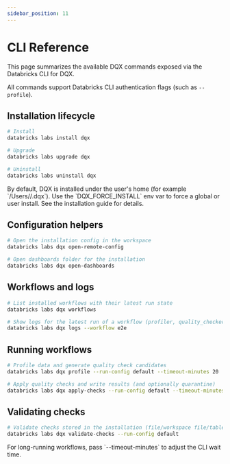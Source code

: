 ```yaml
---
sidebar_position: 11
---
```



# CLI Reference

This page summarizes the available DQX commands exposed via the Databricks CLI for DQX.

All commands support Databricks CLI authentication flags (such as `--profile`).

## Installation lifecycle

```bash
# Install
databricks labs install dqx

# Upgrade
databricks labs upgrade dqx

# Uninstall
databricks labs uninstall dqx
```

<Admonition type="info" title="Where is DQX installed?">
By default, DQX is installed under the user's home (for example `/Users/<user>/.dqx`).
Use the `DQX_FORCE_INSTALL` env var to force a global or user install. See the installation guide for details.
</Admonition>

## Configuration helpers

```bash
# Open the installation config in the workspace
databricks labs dqx open-remote-config

# Open dashboards folder for the installation
databricks labs dqx open-dashboards
```

## Workflows and logs

```bash
# List installed workflows with their latest run state
databricks labs dqx workflows

# Show logs for the latest run of a workflow (profiler, quality_checker, e2e)
databricks labs dqx logs --workflow e2e
```

## Running workflows

```bash
# Profile data and generate quality check candidates
databricks labs dqx profile --run-config default --timeout-minutes 20

# Apply quality checks and write results (and optionally quarantine)
databricks labs dqx apply-checks --run-config default --timeout-minutes 20
```

## Validating checks

```bash
# Validate checks stored in the installation (file/workspace file/table/volume per config)
databricks labs dqx validate-checks --run-config default
```

<Admonition type="tip" title="Timeouts">
For long-running workflows, pass `--timeout-minutes` to adjust the CLI wait time.
</Admonition>
